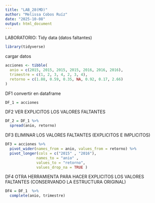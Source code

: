 ```yaml
---
title: "LAB_28(MD)"
author: "Melissa Cobos Ruíz"
date: "2025-10-08"
output: html_document
---
```

LABORATORIO: Tidy data (datos faltantes)
```r
library(tidyverse)
```
cargar datos
```r
acciones <- tibble(
  anio = c(2015, 2015, 2015, 2015, 2016, 2016, 2016),
  trimestre = c(1, 2, 3, 4, 2, 3, 4),
  retorno = c(1.88, 0.59, 0.35, NA, 0.92, 0.17, 2.66)
)
```
DF1
convertir en dataframe
```r
DF_1 = acciones
```
DF2
VER EXPLICITOS LOS VALORES FALTANTES
```r
DF_2 = DF_1 %>% 
  spread(anio, retorno)
```
DF3
ELIMINAR LOS VALORES FALTANTES (EXPLICITOS E IMPLICITOS)
```r
DF3 = acciones %>% 
  pivot_wider(names_from = anio, values_from = retorno) %>% 
  pivot_longer(cols = c("2015" , "2016"),
              names_to = "anio" ,
              values_to = "retorno",
              values_drop_na = TRUE )
```

DF4
OTRA HERRAMIENTA PARA HACER EXPLICITOS LOS VALORES FALTANTES (CONSERVANDO LA ESTRUCTURA ORIGINAL)
```r
DF4 = DF_1  %>% 
  complete(anio, trimestre)
```
